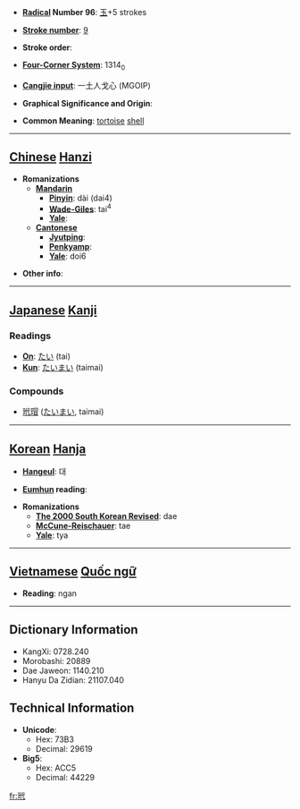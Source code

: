 * '''[[Wiktionary:Chinese radical index| Radical]] Number 96''': [[Wiktionary:Chinese radical index 玉|玉]]+5 strokes

* '''[[Wiktionary:Chinese total strokes index|Stroke number]]''': [[Wiktionary:Chinese total strokes index 9|9]]

* '''Stroke order''': 

* '''[[Wiktionary:Chinese four corner index|Four-Corner System]]''': 1314<sub>0</sub>

* '''[[Wiktionary:Chinese Cangjie index|Cangjie input]]''': 一土人戈心 (MGOIP)

* '''Graphical Significance and Origin''': 

* '''Common Meaning''': [[tortoise]] [[shell]]

----

== [[Chinese]] [[Hanzi]] ==

* '''Romanizations'''
** '''[[Mandarin]]'''
*** '''[[Pinyin]]''': dài (dai4)
*** '''[[Wade-Giles]]''': tai<sup>4</sup>
*** '''[[Yale]]''': 
** '''[[Cantonese]]'''
*** '''[[Jyutping]]''':
*** '''[[Penkyamp]]''': 
*** '''[[Yale]]''': doi6

* '''Other info''': 

----

== [[Japanese]] [[Kanji]] ==

===Readings===
* '''[[On]]''': [[たい]] (tai)
* '''[[Kun]]''': [[たいまい]] (taimai)
===Compounds===
*[[玳瑁]] ([[たいまい]], taimai)
----

== [[Korean]] [[Hanja]] ==

* '''[[Hangeul]]''': 대

* '''[[Eumhun]] reading''': 

* '''Romanizations'''
** '''[[The 2000 South Korean Revised Romanization|The 2000 South Korean Revised]]''': dae
** '''[[McCune-Reischauer]]''': tae
** '''[[Yale]]''': tya


----

== [[Vietnamese]] [[Quốc ngữ]] ==

* '''Reading''': ngan

----

== Dictionary Information ==

* KangXi: 0728.240
* Morobashi: 20889
* Dae Jaweon: 1140.210
* Hanyu Da Zidian: 21107.040

== Technical Information ==

* '''Unicode''':
** Hex: 73B3
** Decimal: 29619
* '''Big5''':
** Hex: ACC5
** Decimal: 44229

[[fr:玳]]